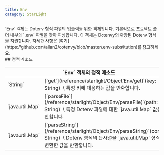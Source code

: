 ```yaml
---
title: Env
category: StarLight
---
```


<Section>
  `Env` 객체는 Dotenv 형식 파일의 입출력을 위한 객체입니다. 기본적으로 프로젝트 폴더 내부의 `.env` 파일을 찾아 파싱합니다.
  이 객체는 Dotenvy의 확장된 Dotenv 형식을 지원합니다. 자세한 사항은 [여기](https://github.com/allan2/dotenvy/blob/master/.env-substitution)를
  참고하세요.
</Section>
<Section>
  ## 정적 메소드

  <Table>
    <Thead>
      <Tr>
        <Th colSpan="2">`Env` 객체의 정적 메소드</Th>
      </Tr>
    </Thead>
    <Tbody>
      <Tr>
        <Td><span>`String`</span></Td>
        <Td>
          [`get`](/reference/starlight/Object/Env/get)`(key: String)` \
          특정 키에 대응하는 값을 반환합니다.
        </Td>
      </Tr>
      <Tr>
        <Td><span>`java.util.Map<String, String>`</span></Td>
        <Td>
          [`parseFile`](/reference/starlight/Object/Env/parseFile)`(path: String)` \
          특정 Dotenv 파일에 대한 `java.util.Map<String, String>` 값을 반환합니다.
        </Td>
      </Tr>
      <Tr>
        <Td><span>`java.util.Map<String, String>`</span></Td>
        <Td>
          [`parseString`](/reference/starlight/Object/Env/parseString)`(content: String)` \
          Dotenv 형식의 문자열을 `java.util.Map<String, String>` 형식으로 변환한 값을 반환합니다.
        </Td>
      </Tr>
    </Tbody>
  </Table>
</Section>